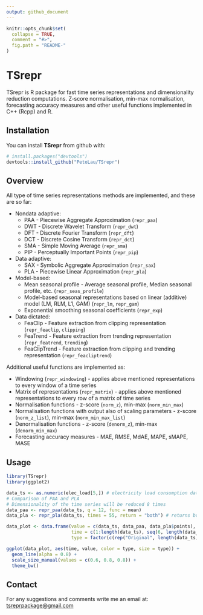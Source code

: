 ```yaml
---
output: github_document
---
```


<!-- README.md is generated from README.Rmd. Please edit that file -->

```r
knitr::opts_chunk$set(
  collapse = TRUE,
  comment = "#>",
  fig.path = "README-"
)
```

# TSrepr

TSrepr is R package for fast time series representations and dimensionality reduction computations. Z-score normalisation, min-max normalisation, forecasting accuracy measures and other useful functions implemented in C++ (Rcpp) and R.

## Installation

You can install **TSrepr** from github with:

```r
# install.packages("devtools")
devtools::install_github("PetoLau/TSrepr")
```

## Overview

All type of time series representations methods are implemented, and these are so far:

* Nondata adaptive:
     - PAA - Piecewise Aggregate Approximation (`repr_paa`)
     - DWT - Discrete Wavelet Transform (`repr_dwt`)
     - DFT - Discrete Fourier Transform (`repr_dft`)
     - DCT - Discrete Cosine Transform (`repr_dct`)
     - SMA - Simple Moving Average (`repr_sma`)
     - PIP - Perceptually Important Points (`repr_pip`)
* Data adaptive:
     - SAX - Symbolic Aggregate Approximation (`repr_sax`)
     - PLA - Piecewise Linear Approximation (`repr_pla`)
* Model-based:
     - Mean seasonal profile - Average seasonal profile, Median seasonal profile, etc. (`repr_seas_profile`)
     - Model-based seasonal representations based on linear (additive) model (LM, RLM, L1, GAM) (`repr_lm`, `repr_gam`)
     - Exponential smoothing seasonal coefficients (`repr_exp`)
* Data dictated:
     - FeaClip - Feature extraction from clipping representation (`repr_feaclip`, `clipping`)
     - FeaTrend - Feature extraction from trending representation (`repr_featrend`, `trending`)
     - FeaClipTrend - Feature extraction from clipping and trending representation (`repr_feacliptrend`)

Additional useful functions are implemented as:

  * Windowing (`repr_windowing`) - applies above mentioned representations to every window of a time series
  * Matrix of representations (`repr_matrix`) - applies above mentioned representations to every row of a matrix of time series
  * Normalisation functions - z-score (`norm_z`), min-max (`norm_min_max`)
  * Normalisation functions with output also of scaling parameters - z-score (`norm_z_list`), min-max (`norm_min_max_list`)
  * Denormalisation functions - z-score (`denorm_z`), min-max (`denorm_min_max`)
  * Forecasting accuracy measures - MAE, RMSE, MdAE, MAPE, sMAPE, MASE

## Usage

```r
library(TSrepr)
library(ggplot2)

data_ts <- as.numeric(elec_load[5,]) # electricity load consumption data
# Comparison of PAA and PLA
# Dimensionality of the time series will be reduced 8 times
data_paa <- repr_paa(data_ts, q = 12, func = mean)
data_pla <- repr_pla(data_ts, times = 55, return = "both") # returns both extracted places and values

data_plot <- data.frame(value = c(data_ts, data_paa, data_pla$points),
                        time = c(1:length(data_ts), seq(6, length(data_ts), by = 12), data_pla$places),
                        type = factor(c(rep("Original", length(data_ts)), rep(c("PAA", "PLA"), each = 56))))

ggplot(data_plot, aes(time, value, color = type, size = type)) +
  geom_line(alpha = 0.8) +
  scale_size_manual(values = c(0.6, 0.8, 0.8)) +
  theme_bw()
```

## Contact

For any suggestions and comments write me an email at: [tsreprpackage@gmail.com](mailto:tsreprpackage@gmail.com)
